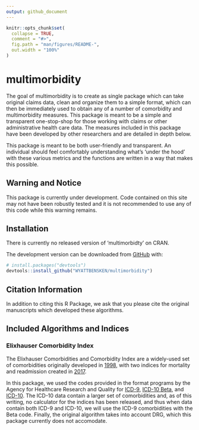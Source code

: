 ```yaml
---
output: github_document
---
```


<!-- README.md is generated from README.Rmd. Please edit that file -->

```r
knitr::opts_chunk$set(
  collapse = TRUE,
  comment = "#>",
  fig.path = "man/figures/README-",
  out.width = "100%"
)
```


# multimorbidity

<!-- badges: start -->
<!-- badges: end -->

The goal of multimorbidity is to create as single package which can take original claims data, clean and organize them to a simple format, which can then be immediately used to obtain any of a number of comorbidity and multimorbidity measures. This package is meant to be a simple and transparent one-stop-shop for those working with claims or other administrative health care data. The measures included in this package have been developed by other researchers and are detailed in depth below.

This package is meant to be both user-friendly and transparent. An individual should feel comfortably understanding what's 'under the hood' with these various metrics and the functions are written in a way that makes this possible.

## Warning and Notice

This package is currently under development. Code contained on this site may not have been robustly tested and it is not recommended to use any of this code while this warning remains.

## Installation

There is currently no released version of 'multimorbidty' on CRAN.

The development version can be downloaded from [GitHub](https://github.com/) with:

``` r
# install.packages("devtools")
devtools::install_github("WYATTBENSKEN/multimorbidity")
```

## Citation Information

In addition to citing this R Package, we ask that you please cite the original manuscripts which developed these algorithms.

## Included Algorithms and Indices

### Elixhauser Comorbidity Index

The Elixhauser Comorbidities and Comorbidity Index are a widely-used set of comorbidities originally developed in [1998](https://pubmed.ncbi.nlm.nih.gov/9431328/), with two indices for mortality and readmission created in [2017](https://pubmed.ncbi.nlm.nih.gov/28498196/).

In this package, we used the codes provided in the format programs by the Agency for Healthcare Research and Quality for [ICD-9](https://www.hcup-us.ahrq.gov/toolssoftware/comorbidity/comorbidity.jsp), [ICD-10 Beta](https://www.hcup-us.ahrq.gov/toolssoftware/comorbidityicd10/comorbidity_icd10_archive.jsp), and [ICD-10](https://www.hcup-us.ahrq.gov/toolssoftware/comorbidityicd10/comorbidity_icd10.jsp). The ICD-10 data contain a larger set of comorbidities and, as of this writing, no calculator for the indices has been released, and thus when data contain both ICD-9 and ICD-10, we will use the ICD-9 comorbidities with the Beta code. Finally, the original algorithm takes into account DRG, which this package currently does not accomodate.

